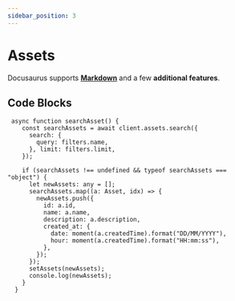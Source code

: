 ```yaml
---
sidebar_position: 3
---
```


# Assets

Docusaurus supports **[Markdown](https://daringfireball.net/projects/markdown/syntax)** and a few **additional features**.

## Code Blocks



```tsx title="src/components/assets.tsx"
 async function searchAsset() {
    const searchAssets = await client.assets.search({
      search: {
        query: filters.name,
      }, limit: filters.limit,
    });

    if (searchAssets !== undefined && typeof searchAssets === "object") {
      let newAssets: any = [];
      searchAssets.map((a: Asset, idx) => {
        newAssets.push({
          id: a.id,
          name: a.name,
          description: a.description,
          created_at: {
            date: moment(a.createdTime).format("DD/MM/YYYY"),
            hour: moment(a.createdTime).format("HH:mm:ss"),
          },
        });
      });
      setAssets(newAssets);
      console.log(newAssets);
    }
  }
```

